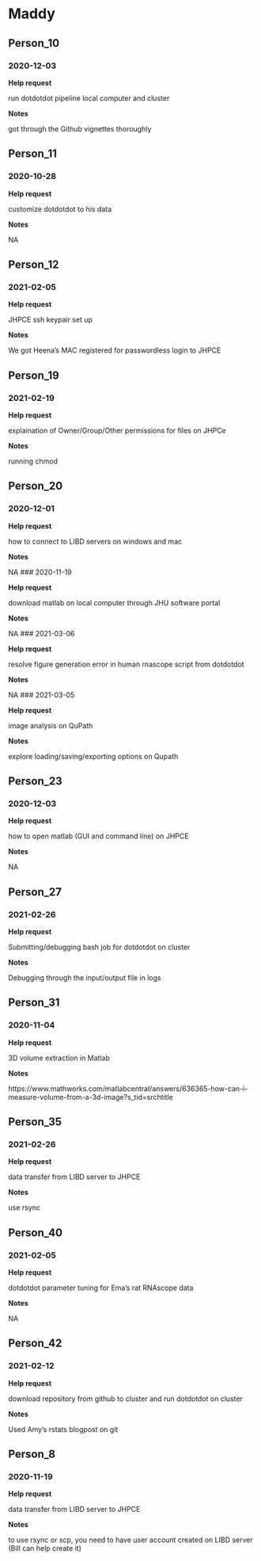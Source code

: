 # Maddy

## Person_10

### 2020-12-03

**Help request**

run dotdotdot pipeline local computer and cluster

**Notes**

got through the Github vignettes thoroughly

## Person_11

### 2020-10-28

**Help request**

customize dotdotdot to his data

**Notes**

NA

## Person_12

### 2021-02-05

**Help request**

JHPCE ssh keypair set up

**Notes**

We got Heena's MAC registered for passwordless login to JHPCE

## Person_19

### 2021-02-19

**Help request**

explaination of Owner/Group/Other permissions for files on JHPCe

**Notes**

running chmod

## Person_20

### 2020-12-01

**Help request**

how to connect to LIBD servers on windows and mac

**Notes**

NA
### 2020-11-19

**Help request**

download matlab on local computer through JHU software portal

**Notes**

NA
### 2021-03-06

**Help request**

resolve figure generation error in human rnascope script from dotdotdot

**Notes**

NA
### 2021-03-05

**Help request**

image analysis on QuPath

**Notes**

explore loading/saving/exporting options on Qupath

## Person_23

### 2020-12-03

**Help request**

how to open matlab (GUI and command line) on JHPCE

**Notes**

NA

## Person_27

### 2021-02-26

**Help request**

Submitting/debugging bash job for dotdotdot on cluster

**Notes**

Debugging through the input/output file in logs

## Person_31

### 2020-11-04

**Help request**

3D volume extraction in Matlab

**Notes**

https://www.mathworks.com/matlabcentral/answers/636365-how-can-i-measure-volume-from-a-3d-image?s_tid=srchtitle

## Person_35

### 2021-02-26

**Help request**

data transfer from LIBD server to JHPCE

**Notes**

use rsync

## Person_40

### 2021-02-05

**Help request**

dotdotdot parameter tuning for Ema's rat RNAscope data

**Notes**

NA

## Person_42

### 2021-02-12

**Help request**

download repository from github to cluster and run dotdotdot on cluster

**Notes**

Used Amy's rstats blogpost on git

## Person_8

### 2020-11-19

**Help request**

data transfer from LIBD server to JHPCE

**Notes**

to use rsync or scp, you need to have user account created on LIBD server (Bill can help create it)



